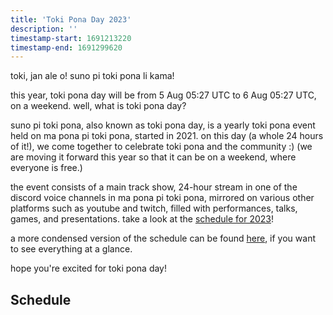 ```yaml
---
title: 'Toki Pona Day 2023'
description: ''
timestamp-start: 1691213220
timestamp-end: 1691299620
---
```



toki, jan ale o! suno pi toki pona li kama!

this year, toki pona day will be from <span class="date" data-value="1691213220">5 Aug 05:27 UTC</span> to <span class="date" data-value="1691299620">6 Aug 05:27 UTC</span>, on a weekend. well, what is toki pona day?

suno pi toki pona, also known as toki pona day, is a yearly toki pona event held on ma pona pi toki pona, started in 2021. on this day (a whole 24 hours of it!), we come together to celebrate toki pona and the community :) (we are moving it forward this year so that it can be on a weekend, where everyone is free.)

the event consists of a main track show,  24-hour stream in one of the discord voice channels in ma pona pi toki pona, mirrored on various other platforms such as youtube and twitch, filled with performances, talks, games, and presentations. take a look at the [schedule for 2023](tenpo)!

a more condensed version of the schedule can be found <a href="https://suno.pona.la/assets/schedule/2023.png">here</a>, if you want to see everything at a glance.

hope you're excited for toki pona day!

## Schedule

<Schedule lang="en" from="2023.json" start={1691213400} />

